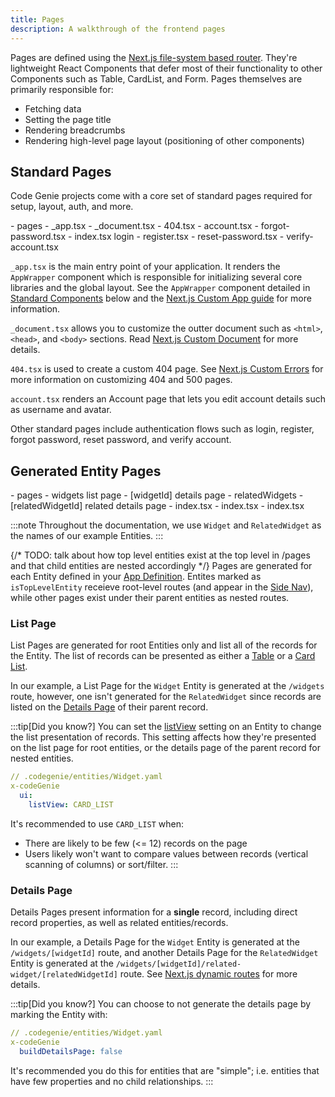 ```yaml
---
title: Pages
description: A walkthrough of the frontend pages
---
```



Pages are defined using the [Next.js file-system based router](https://nextjs.org/docs/pages/building-your-application/routing). They're lightweight React Components that defer most of their functionality to other Components such as Table, CardList, and Form. Pages themselves are primarily responsible for:

- Fetching data
- Setting the page title
- Rendering breadcrumbs
- Rendering high-level page layout (positioning of other components)

## Standard Pages

Code Genie projects come with a core set of standard pages required for setup, layout, auth, and more.

<FileTree>
- pages
  - _app.tsx
  - _document.tsx
  - 404.tsx
  - account.tsx
  - forgot-password.tsx
  - index.tsx login
  - register.tsx
  - reset-password.tsx
  - verify-account.tsx
</FileTree>

`_app.tsx` is the main entry point of your application. It renders the `AppWrapper` component which is responsible for initializing several core libraries and the global layout. See the `AppWrapper` component detailed in [Standard Components](#standard-components) below and the [Next.js Custom App guide](https://nextjs.org/docs/pages/building-your-application/routing/custom-app) for more information.

`_document.tsx` allows you to customize the outter document such as `<html>`, `<head>`, and `<body>` sections. Read [Next.js Custom Document](https://nextjs.org/docs/pages/building-your-application/routing/custom-document) for more details.

`404.tsx` is used to create a custom 404 page. See [Next.js Custom Errors](https://nextjs.org/docs/pages/building-your-application/routing/custom-error) for more information on customizing 404 and 500 pages.

`account.tsx` renders an Account page that lets you edit account details such as username and avatar.

Other standard pages include authentication flows such as login, register, forgot password, reset password, and verify account.

## Generated Entity Pages

<FileTree>
- pages
  - widgets list page
    - [widgetId] details page
      - relatedWidgets
        - [relatedWidgetId] related details page
            - index.tsx
      - index.tsx
    - index.tsx
</FileTree>

:::note
Throughout the documentation, we use `Widget` and `RelatedWidget` as the names of our example Entities.
:::

{/* TODO: talk about how top level entities exist at the top level in /pages and that child entities are nested accordingly */}
Pages are generated for each Entity defined in your [App Definition](../spec/app-definition). Entites marked as `isTopLevelEntity` receieve root-level routes (and appear in the [Side Nav](#standard-components)), while other pages exist under their parent entities as nested routes.

### List Page

List Pages are generated for root Entities only and list all of the records for the Entity. The list of records can be presented as either a [Table](#table-component) or a [Card List](#card-list).

In our example, a List Page for the `Widget` Entity is generated at the `/widgets` route, however, one isn't generated for the `RelatedWidget` since records are listed on the [Details Page](#details-page) of their parent record.

:::tip[Did you know?]
You can set the [listView](../spec/app-definition#uilistview) setting on an Entity to change the list presentation of records. This setting affects how they're presented on the list page for root entities, or the details page of the parent record for nested entities.

```yaml
// .codegenie/entities/Widget.yaml
x-codeGenie
  ui:
    listView: CARD_LIST
```

It's recommended to use `CARD_LIST` when:

- There are likely to be few (\<= 12) records on the page
- Users likely won't want to compare values between records (vertical scanning of columns) or sort/filter.
:::

### Details Page

Details Pages present information for a **single** record, including direct record properties, as well as related entities/records.

In our example, a Details Page for the `Widget` Entity is generated at the `/widgets/[widgetId]` route, and another Details Page for the `RelatedWidget` Entity is generated at the `/widgets/[widgetId]/related-widget/[relatedWidgetId]` route. See [Next.js dynamic routes](https://nextjs.org/docs/pages/building-your-application/routing/dynamic-routes) for more details.

:::tip[Did you know?]
You can choose to not generate the details page by marking the Entity with:

```yaml
// .codegenie/entities/Widget.yaml
x-codeGenie
  buildDetailsPage: false
```

It's recommended you do this for entities that are "simple"; i.e. entities that have few properties and no child relationships.
:::
